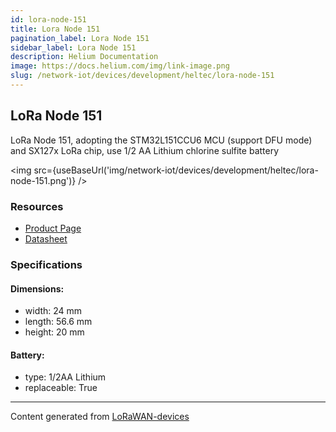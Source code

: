 ```yaml
---
id: lora-node-151
title: Lora Node 151
pagination_label: Lora Node 151
sidebar_label: Lora Node 151
description: Helium Documentation
image: https://docs.helium.com/img/link-image.png
slug: /network-iot/devices/development/heltec/lora-node-151
---
```



## LoRa Node 151

LoRa Node 151, adopting the STM32L151CCU6 MCU (support DFU mode) and SX127x LoRa chip, use 1/2 AA
Lithium chlorine sulfite battery

<img src={useBaseUrl('img/network-iot/devices/development/heltec/lora-node-151.png')} />

### Resources

- [Product Page](https://heltec.org/project/lora-node-151/)
- [Datasheet](https://heltec.org/project/lora-node-151/#1552557147424-7f1ec-5c651922-b0bb9d3c-7452)

### Specifications

#### Dimensions:

- width: 24 mm
- length: 56.6 mm
- height: 20 mm

#### Battery:

- type: 1/2AA Lithium
- replaceable: True

---

Content generated from [LoRaWAN-devices](https://github.com/TheThingsNetwork/lorawan-devices)
